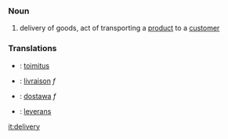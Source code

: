 ===Noun===
#delivery of goods, act of transporting a [[product]] to a [[customer]]

===Translations===

*{{fi}}: [[toimitus]]
*{{fr}}: [[livraison]] ''f''
*{{pl}}: [[dostawa]] ''f''
*{{sv}}: [[leverans]]

[[it:delivery]]